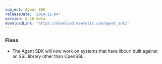 ```yaml
---
subject: Agent SDK
releaseDate: '2014-11-04'
version: 0.16 Beta
downloadLink: 'https://download.newrelic.com/agent_sdk/'
---
```


### Fixes

* The Agent SDK will now work on systems that have libcurl built against an SSL library other than OpenSSL.
